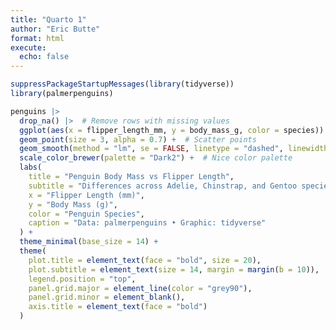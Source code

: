 ```yaml
---
title: "Quarto 1"
author: "Eric Butte"
format: html
execute: 
  echo: false
---
```



```r
suppressPackageStartupMessages(library(tidyverse))
library(palmerpenguins)
```


```r
penguins |>
  drop_na() |>  # Remove rows with missing values
  ggplot(aes(x = flipper_length_mm, y = body_mass_g, color = species)) +
  geom_point(size = 3, alpha = 0.7) +  # Scatter points
  geom_smooth(method = "lm", se = FALSE, linetype = "dashed", linewidth = 1) +  # Trend lines
  scale_color_brewer(palette = "Dark2") +  # Nice color palette
  labs(
    title = "Penguin Body Mass vs Flipper Length",
    subtitle = "Differences across Adelie, Chinstrap, and Gentoo species",
    x = "Flipper Length (mm)",
    y = "Body Mass (g)",
    color = "Penguin Species",
    caption = "Data: palmerpenguins • Graphic: tidyverse"
  ) +
  theme_minimal(base_size = 14) +
  theme(
    plot.title = element_text(face = "bold", size = 20),
    plot.subtitle = element_text(size = 14, margin = margin(b = 10)),
    legend.position = "top",
    panel.grid.major = element_line(color = "grey90"),
    panel.grid.minor = element_blank(),
    axis.title = element_text(face = "bold")
  )
```
